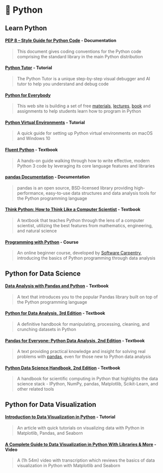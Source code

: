 # 🐍 Python

## Learn Python {#learn-python}

#### [**PEP 8 -- Style Guide for Python Code**](https://peps.python.org/pep-0008/) **- Documentation**

> This document gives coding conventions for the Python code comprising the standard library in the main Python distribution

#### [**Python Tutor**](https://pythontutor.com/python-compiler.html#mode=edit) **- Tutorial**

> The Python Tutor is a unique step-by-step visual debugger and AI tutor to help you understand and debug code

#### [**Python for Everybody**](https://www.py4e.com/)

> This web site is building a set of free [materials](https://www.py4e.com/lessons), [lectures](https://www.youtube.com/watch?v=UjeNA_JtXME&list=PLlRFEj9H3Oj7Bp8-DfGpfAfDBiblRfl5p&index=1), [book](https://www.py4e.com/book.php) and assignments to help students learn how to program in Python

#### [**Python Virtual Environments**](https://si506.org/guides/python_virtual_env/) **- Tutorial**

> A quick guide for setting up Python virtual environments on macOS and Windows 10

#### [**Fluent Python**](https://learning.oreilly.com/library/view/fluent-python-2nd/9781492056348/) **- Textbook**

> A hands-on guide walking through how to write effective, modern Python 3 code by leveraging its core language features and libraries

#### [**pandas Documentation**](https://pandas.pydata.org/docs/) **- Documentation**

> pandas is an open source, BSD-licensed library providing high-performance, easy-to-use data structures and data analysis tools for the Python programming language

#### [**Think Python: How to Think Like a Computer Scientist**](https://greenteapress.com/thinkpython2/thinkpython2.pdf) **- Textbook**

> A textbook that teaches Python through the lens of a computer scientist, utilizing the best features from mathematics, engineering, and natural science

#### [**Programming with Python**](https://swcarpentry.github.io/python-novice-inflammation/) **- Course**

> An online beginner course, developed by [Software Carpentry](https://software-carpentry.org/about/), introducing the basics of Python programming through data analysis

## Python for Data Science {#py-datasci}

#### [**Data Analysis with Pandas and Python**](https://learning.oreilly.com/videos/data-analysis-with/9781788622394/) **- Textbook**

> A text that introduces you to the popular Pandas library built on top of the Python programming language

#### [**Python for Data Analysis, 3rd Edition**](https://learning.oreilly.com/library/view/python-for-data/9781098104023/) **- Textbook**

> A definitive handbook for manipulating, processing, cleaning, and crunching datasets in Python

#### [**Pandas for Everyone: Python Data Analysis, 2nd Edition**](https://learning.oreilly.com/library/view/pandas-for-everyone/9780137891146/) **- Textbook**

> A text providing practical knowledge and insight for solving real problems with [pandas](https://pandas.pydata.org/docs/), even for those new to Python data analysis

#### [**Python Data Science Handbook, 2nd Edition**](https://learning.oreilly.com/library/view/python-data-science/9781098121211/) **- Textbook**

> A handbook for scientific computing in Python that highlights the data science stack - IPython, NumPy, pandas, Matplotlib, Scikit-Learn, and other related tools

## Python for Data Visualization

#### [**Introduction to Data Visualization in Python**](https://gilberttanner.com/blog/introduction-to-data-visualization-inpython/) **- Tutorial**

> An article with quick tutorials on visualizing data with Python in Matplotlib, Pandas, and Seaborn

#### [**A Complete Guide to Data Visualization in Python With Libraries & More**](https://www.simplilearn.com/tutorials/python-tutorial/data-visualization-in-python) **- Video**

> A (1h 54m) video with transcription which reviews the basics of data visualization in Python with Matplotlib and Seaborn
